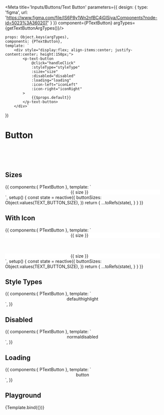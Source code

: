 
<Meta title='Inputs/Buttons/Text Button' parameters={{
    design: {
        type: 'figma',
        url: 'https://www.figma.com/file/IS6P8y1Wn2nfBC4jGlSiya/Components?node-id=5023%3A360207'
    }
}} component={PTextButton} argTypes={getTextButtonArgTypes()}/>

    props: Object.keys(argTypes),
    components: {PTextButton},
    template: `
        <div style="display:flex; align-items:center; justify-content:center; height:150px;">
            <p-text-button
                @click="handleClick"
                :styleType="styleType"
                :size="size"
                :disabled="disabled"
                :loading="loading"
                :icon-left="iconLeft"
                :icon-right="iconRight"
            >
                {{$props.default}}
            </p-text-button>
        </div>`
})

# Button

<br/>
<br/>
<br/>

## Sizes
<Canvas>
    <Story name='Sizes'>
        {{
            components:{ PTextButton },
            template: `
                <div style="display:flex; align-items:center; justify-content:center; background-color: white">
                    <p-text-button v-for="size in buttonSizes" style-type="default" style="margin-right: 20px" :size="size">
                        {{ size }}
                    </p-text-button>
                </div>`,
            setup() {
                const state = reactive({
                    buttonSizes: Object.values(TEXT_BUTTON_SIZE),
                })
                return {
                    ...toRefs(state),
                }
            }
        }}
    </Story>
</Canvas>


## With Icon
<Canvas>
    <Story name='With Icon'>
        {{
            components:{ PTextButton },
            template: `
                <div>
                    <div style="display:flex; align-items:center; justify-content:center; background-color: white">
                        <p-text-button v-for="size in buttonSizes" style-type="default" style="margin-right: 20px" :size="size" icon-left="ic_plus_bold">
                            {{ size }}
                        </p-text-button>
                    </div>
                    <div style="display:flex; align-items:center; justify-content:center; margin-top: 50px; background-color: white">
                        <p-text-button v-for="size in buttonSizes" style-type="default" style="margin-right: 20px" :size="size" icon-right="ic_plus_bold">
                            {{ size }}
                        </p-text-button>
                    </div>
                </div>
`,
            setup() {
                const state = reactive({
                    buttonSizes: Object.values(TEXT_BUTTON_SIZE),
                })
                return {
                    ...toRefs(state),
                }
            }
        }}
    </Story>
</Canvas>

## Style Types
<Canvas>
    <Story name='Style Types'>
        {{
            components:{ PTextButton },
            template: `
                <div style="display: flex; align-items: center; justify-content: center">
                    <p-text-button style-type="default">
                        default
                    </p-text-button>
                    <p-text-button style-type="highlight">
                        highlight
                    </p-text-button>
                </div>`,
        }}
    </Story>
</Canvas>


## Disabled
<Canvas>
    <Story name='Disabled'>
        {{
            components:{ PTextButton },
            template: `
                <div style="display:flex; align-items:center; justify-content:center;">
                    <p-text-button>
                        normal
                    </p-text-button>
                    <p-text-button disabled>
                        disabled
                    </p-text-button>
                </div>`,
        }}
    </Story>
</Canvas>

## Loading
<Canvas>
    <Story name='Loading'>
        {{
            components:{ PTextButton },
            template: `
                <div style="display:flex; align-items:center; justify-content:center;">
                    <p-text-button :loading="true">
                        button
                    </p-text-button>
                </div>`,
        }}
    </Story>
</Canvas>


## Playground

<Canvas>
    <Story name="Playground" height="150px">
        {Template.bind({})}
    </Story>
</Canvas>

<ArgsTable story="Playground" />

